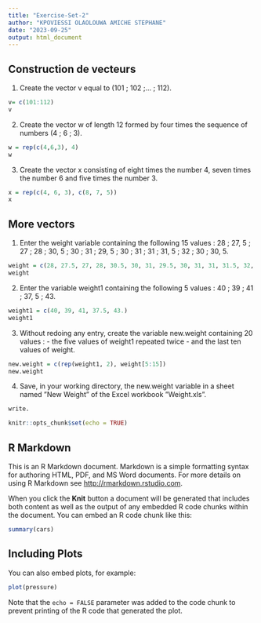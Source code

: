 ---
title: "Exercise-Set-2"
author: "KPOVIESSI OLAOLOUWA AMICHE STEPHANE"
date: "2023-09-25"
output: html_document
---

## Construction de vecteurs
1. Create the vector v equal to (101 ; 102 ;... ; 112).
```{r}
v= c(101:112)
v
```
2. Create the vector w of length 12 formed by four times the sequence of numbers (4 ; 6 ; 3).
```{r}
w = rep(c(4,6,3), 4)
w
```
3. Create the vector x consisting of eight times the number 4, seven times the number 6 and five times the number 3.
```{r}
x = rep(c(4, 6, 3), c(8, 7, 5))
x
```

## More vectors
1. Enter the weight variable containing the following 15 values : 28 ; 27, 5 ; 27 ; 28 ; 30, 5 ; 30 ; 31 ; 29, 5 ; 30 ; 31 ; 31 ; 31, 5 ; 32 ; 30 ; 30, 5.
```{r}
weight = c(28, 27.5, 27, 28, 30.5, 30, 31, 29.5, 30, 31, 31, 31.5, 32, 30, 30.5)
weight
```
2. Enter the variable weight1 containing the following 5 values : 40 ; 39 ; 41 ; 37, 5 ; 43.
```{r}
weight1 = c(40, 39, 41, 37.5, 43.)
weight1
```
3. Without redoing any entry, create the variable new.weight containing 20 values : - the five values of weight1 repeated twice - and the last ten values of weight.
```{r}
new.weight = c(rep(weight1, 2), weight[5:15])
new.weight
```

4. Save, in your working directory, the new.weight variable in a sheet named
”New Weight” of the Excel workbook ”Weight.xls”.
```{r}
write.
```




```{r setup, include=FALSE}
knitr::opts_chunk$set(echo = TRUE)
```

## R Markdown

This is an R Markdown document. Markdown is a simple formatting syntax for authoring HTML, PDF, and MS Word documents. For more details on using R Markdown see <http://rmarkdown.rstudio.com>.

When you click the **Knit** button a document will be generated that includes both content as well as the output of any embedded R code chunks within the document. You can embed an R code chunk like this:

```{r cars}
summary(cars)
```

## Including Plots

You can also embed plots, for example:

```{r pressure, echo=FALSE}
plot(pressure)
```

Note that the `echo = FALSE` parameter was added to the code chunk to prevent printing of the R code that generated the plot.
